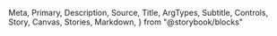   Meta,
  Primary,
  Description,
  Source,
  Title,
  ArgTypes,
  Subtitle,
  Controls,
  Story,
  Canvas,
  Stories,
  Markdown,
} from "@storybook/blocks"

<Meta of={Textarea} />

<Title />

<Description of={Textarea} />

```tsx
import { Textarea } from "@einride/ui"
```

## Basic

<Description of={Textarea.Basic} />

<Canvas of={Textarea.Basic} />

<Controls of={Textarea.Basic} />
